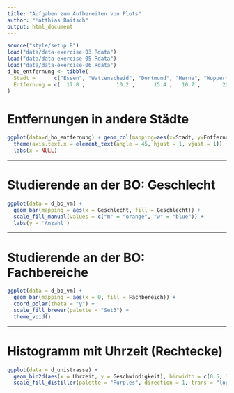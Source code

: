 ```yaml
---
title: "Aufgaben zum Aufbereiten von Plots"
author: "Matthias Baitsch"
output: html_document
---
```


```r
source("style/setup.R")
load("data/data-exercise-03.Rdata")
load("data/data-exercise-05.Rdata")
load("data/data-exercise-06.Rdata")
d_bo_entfernung <- tibble(
  Stadt =      c("Essen", "Wattenscheid", "Dortmund", "Herne", "Wuppertal", "Gelsenkirchen", "Mühlheim"),
  Entfernung = c(  17.8 ,          10.2 ,      15.4 ,   10.7 ,       21.4 ,           14.1 ,      27.2 )
)
```

# Entfernungen in andere Städte

```r
ggplot(data=d_bo_entfernung) + geom_col(mapping=aes(x=Stadt, y=Entfernung)) + 
  theme(axis.text.x = element_text(angle = 45, hjust = 1, vjust = 1)) +
  labs(x = NULL)
```


---

# Studierende an der BO: Geschlecht

```r
ggplot(data = d_bo_vm) +
  geom_bar(mapping = aes(x = Geschlecht, fill = Geschlecht)) +
  scale_fill_manual(values = c("m" = "orange", "w" = "blue")) +
  labs(y = 'Anzahl')
```

---

# Studierende an der BO: Fachbereiche

```r
ggplot(data = d_bo_vm) +
  geom_bar(mapping = aes(x = 0, fill = Fachbereich)) +
  coord_polar(theta = "y") +
  scale_fill_brewer(palette = "Set3") +
  theme_void()
```

---

# Histogramm mit Uhrzeit (Rechtecke)

```r
ggplot(data = d_unistrasse) + 
  geom_bin2d(aes(x = Uhrzeit, y = Geschwindigkeit), binwidth = c(0.5, 3)) +
  scale_fill_distiller(palette = "Purples", direction = 1, trans = "log10", guide = "legend")
```

